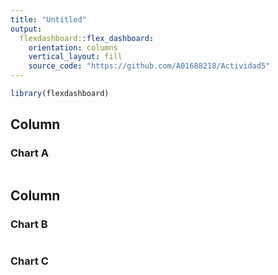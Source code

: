 ```yaml
---
title: "Untitled"
output: 
  flexdashboard::flex_dashboard:
    orientation: columns
    vertical_layout: fill
    source_code: "https://github.com/A01688218/Actividad5"
---
```


```r
library(flexdashboard)
```

Column {data-width=650}
-----------------------------------------------------------------------

### Chart A

```r

```

Column {data-width=350}
-----------------------------------------------------------------------

### Chart B

```r

```

### Chart C

```r

```

